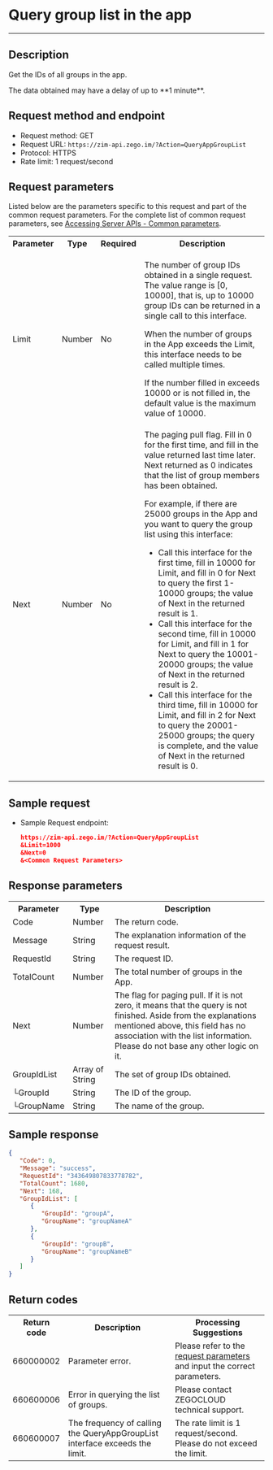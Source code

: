 # Query group list in the app

- - -


## Description

Get the IDs of all groups in the app.

<Warning title="warning">
The data obtained may have a delay of up to **1 minute**.
</Warning>

## Request method and endpoint

- Request method: GET
- Request URL: `https://zim-api.zego.im/?Action=QueryAppGroupList`
- Protocol: HTTPS
- Rate limit: 1 request/second

## Request parameters

Listed below are the parameters specific to this request and part of the common request parameters. For the complete list of common request parameters, see [Accessing Server APIs - Common parameters](../Accessing%20Server%20APIs.mdx#common-parameters).

<table>
<tbody><tr>
<th>Parameter</th>
<th>Type</th>
<th>Required</th>
<th>Description</th>
</tr>
<tr>
<td>Limit</td>
<td>Number</td>
<td>No</td>
<td><p>The number of group IDs obtained in a single request. The value range is [0, 10000], that is, up to 10000 group IDs can be returned in a single call to this interface.</p><p>When the number of groups in the App exceeds the Limit, this interface needs to be called multiple times. </p><p>If the number filled in exceeds 10000 or is not filled in, the default value is the maximum value of 10000.</p></td>
</tr>
<tr>
<td>Next</td>
<td>Number</td>
<td>No</td>
<td>The paging pull flag. Fill in 0 for the first time, and fill in the value returned last time later. Next returned as 0 indicates that the list of group members has been obtained.
<p>For example, if there are 25000 groups in the App and you want to query the group list using this interface:</p>
<ul><li>Call this interface for the first time, fill in 10000 for Limit, and fill in 0 for Next to query the first 1-10000 groups; the value of Next in the returned result is 1.</li><li>Call this interface for the second time, fill in 10000 for Limit, and fill in 1 for Next to query the 10001-20000 groups; the value of Next in the returned result is 2.</li><li>Call this interface for the third time, fill in 10000 for Limit, and fill in 2 for Next to query the 20001-25000 groups; the query is complete, and the value of Next in the returned result is 0.</li></ul></td>
</tr>
</tbody></table>

## Sample request

- Sample Request endpoint:

   ```json
   https://zim-api.zego.im/?Action=QueryAppGroupList
   &Limit=1000
   &Next=0
   &<Common Request Parameters>
   ```

## Response parameters

<table class="collapsible-table" >
<tbody><tr data-row-level="1">
<th>Parameter</th>
<th>Type</th>
<th>Description</th>
</tr>
<tr data-row-level="2">
<td>Code</td>
<td>Number</td>
<td>The return code.</td>
</tr>
<tr data-row-level="3">
<td>Message</td>
<td>String</td>
<td>The explanation information of the request result.</td>
</tr>
<tr data-row-level="4">
<td>RequestId</td>
<td>String</td>
<td>The request ID.</td>
</tr>
<tr data-row-level="5">
<td>TotalCount</td>
<td>Number</td>
<td>The total number of groups in the App.</td>
</tr>
<tr data-row-level="6">
<td>Next</td>
<td>Number</td>
<td>The flag for paging pull. If it is not zero, it means that the query is not finished. <Note>Aside from the explanations mentioned above, this field has no association with the list information. Please do not base any other logic on it.</Note></td>
</tr>
<tr data-row-level="7" data-row-child="true">
<td>GroupIdList</td>
<td>Array of String</td>
<td>The set of group IDs obtained.</td>
</tr>
<tr data-row-level="7-1">
<td>└GroupId</td>
<td>String</td>
<td>The ID of the group.</td>
</tr>
<tr data-row-level="7-2">
<td>└GroupName</td>
<td>String</td>
<td>The name of the group.</td>
</tr>
</tbody></table>

## Sample response 

```json
{
   "Code": 0,
   "Message": "success",
   "RequestId": "343649807833778782",
   "TotalCount": 1680,
   "Next": 168,
   "GroupIdList": [
      {
         "GroupId": "groupA",
         "GroupName": "groupNameA"
      },
      {
         "GroupId": "groupB",
         "GroupName": "groupNameB"
      }
   ]
}
```

## Return codes

<table>
<tbody><tr>
<th>Return code</th>
<th>Description</th>
<th>Processing Suggestions</th>
</tr>
<tr>
<td>660000002</td>
<td>Parameter error.</td>
<td>Please refer to the <a href="#request-parameters">request parameters</a> and input the correct parameters.</td>
</tr>
<tr>
<td>660600006</td>
<td>Error in querying the list of groups.</td>
<td>Please contact ZEGOCLOUD technical support.</td>
</tr>
<tr>
<td>660600007</td>
<td>The frequency of calling the QueryAppGroupList interface exceeds the limit.</td>
<td>The rate limit is 1 request/second. Please do not exceed the limit.</td>
</tr>
</tbody></table>
